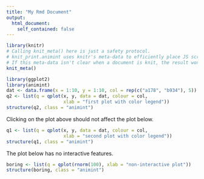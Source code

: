 ```yaml
---
title: "My Rmd Document"
output: 
  html_document:
    self_contained: false
---
```

  
```r
library(knitr)
# Calling knit_meta() here is just a safety protocol.
# knit_print.animint uses knitr's meta-data to efficiently place JS scripts.
# If this meta-data isn't clear when a document is knit, the result won't be rendered properly
knit_meta() 
```
  
  
```r
library(ggplot2) 
library(animint)
dat <- data.frame(x = 1:10, y = 1:10, col = rep(c("a178", "b934"), 5))
q2 <- list(q = qplot(x, y, data = dat, colour = col, 
                     xlab = "first plot with color legend"))
structure(q2, class = "animint")
```

Clicking on the plot above should not affect the plot below.

```r
q1 <- list(q = qplot(x, y, data = dat, colour = col, 
                     xlab = "second plot with color legend"))
structure(q1, class = "animint")
```

The plot below has no interactive features.

```r
boring <- list(q = qplot(rnorm(100), xlab = "non-interactive plot"))
structure(boring, class = "animint")
```
